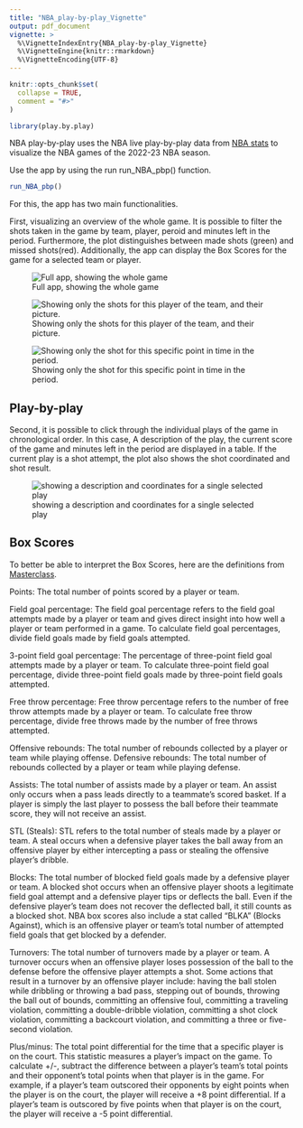 ```yaml
---
title: "NBA_play-by-play_Vignette"
output: pdf_document
vignette: >
  %\VignetteIndexEntry{NBA_play-by-play_Vignette}
  %\VignetteEngine{knitr::rmarkdown}
  %\VignetteEncoding{UTF-8}
---
```


```r
knitr::opts_chunk$set(
  collapse = TRUE,
  comment = "#>"
)
```

```r
library(play.by.play)
```

NBA play-by-play uses the NBA live play-by-play data from [NBA stats](https://www.nba.com/stats) to visualize the NBA games of the 2022-23 NBA season. 

Use the app by using the run run_NBA_pbp() function.

```r
run_NBA_pbp()
```
For this, the app has two main functionalities.

First, visualizing an overview of the whole game. 
It is possible to filter the shots taken in the game by team, player, peroid and minutes left in the period.
Furthermore, the plot distinguishes between made shots (green) and missed shots(red).
Additionally, the app can display the Box Scores for the  game for a selected team or player.

![Full app, showing the whole game](img/full_app.png)

![Showing only the shots for this player of the team, and their picture.](img/team_player.png)

![Showing only the shot for this specific point in time in the period.](img/period_minute.png)

## Play-by-play

Second, it is possible to click through the individual plays of the game in chronological order. In this case, A description of the play, the current score of the game and minutes left in the period are displayed in a table. If the current play is a shot attempt, the plot also shows the shot coordinated and shot result.


![showing a description and coordinates for a single selected play](img/single_play.png)

## Box Scores

To better be able to interpret the Box Scores, here are the  definitions from [Masterclass](https://www.masterclass.com/articles/how-to-read-a-basketball-box-score).

Points: The total number of points scored by a player or team.

Field goal percentage: The field goal percentage refers to the field goal attempts made by a player or team and gives direct insight into how well a player or team performed in a game. To calculate field goal percentages, divide field goals made by field goals attempted.

3-point field goal percentage: The percentage of three-point field goal attempts made by a player or team. To calculate three-point field goal percentage, divide three-point field goals made by three-point field goals attempted.

Free throw percentage: Free throw percentage refers to the number of free throw attempts made by a player or team. To calculate free throw percentage, divide free throws made by the number of free throws attempted.

Offensive rebounds: The total number of rebounds collected by a player or team while playing offense.
Defensive rebounds: The total number of rebounds collected by a player or team while playing defense.

Assists: The total number of assists made by a player or team. An assist only occurs when a pass leads directly to a teammate's scored basket. If a player is simply the last player to possess the ball before their teammate score, they will not receive an assist.

STL (Steals): STL refers to the total number of steals made by a player or team. A steal occurs when a defensive player takes the ball away from an offensive player by either intercepting a pass or stealing the offensive player's dribble.

Blocks: The total number of blocked field goals made by a defensive player or team. A blocked shot occurs when an offensive player shoots a legitimate field goal attempt and a defensive player tips or deflects the ball. Even if the defensive player's team does not recover the deflected ball, it still counts as a blocked shot. NBA box scores also include a stat called "BLKA" (Blocks Against), which is an offensive player or team’s total number of attempted field goals that get blocked by a defender.

Turnovers: The total number of turnovers made by a player or team. A turnover occurs when an offensive player loses possession of the ball to the defense before the offensive player attempts a shot. Some actions that result in a turnover by an offensive player include: having the ball stolen while dribbling or throwing a bad pass, stepping out of bounds, throwing the ball out of bounds, committing an offensive foul, committing a traveling violation, committing a double-dribble violation, committing a shot clock violation, committing a backcourt violation, and committing a three or five-second violation.


Plus/minus: The total point differential for the time that a specific player is on the court. This statistic measures a player's impact on the game. To calculate +/-, subtract the difference between a player’s team's total points and their opponent's total points when that player is in the game. For example, if a player's team outscored their opponents by eight points when the player is on the court, the player will receive a +8 point differential. If a player's team is outscored by five points when that player is on the court, the player will receive a -5 point differential.



